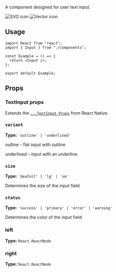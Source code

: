 
A component designed for user text input.

<Tabs>
  <TabItem value="svg" label="Outlined">
    <img
      src="https://github.com/user-attachments/assets/87008fae-f8d0-4857-9234-0bc033c03c57"
      alt="SVG icon"
      style={{ maxWidth: "30%", height: "auto" }}
    />
  </TabItem>
  <TabItem value="vector" label="Underlined" default>
    <img
      src="https://github.com/user-attachments/assets/1d61beb9-438d-464a-b615-f61577f93111"
      alt="Vector icon"
      style={{ maxWidth: "30%", height: "auto" }}
    />
  </TabItem>
</Tabs>

## Usage

```tsx
import React from "react";
import { Input } from "./components";

const Example = () => {
  return <Input />;
};

export default Example;
```

## Props

### TextInput props

Extends the [`...TextInput Props`](https://reactnative.dev/docs/textinput#props) from React Native.

### `variant`

**Type:** `'outline' | 'underlined' `

outline - flat input with outline

underlined - input with an underline

### `size`

**Type:** `'deafult' | 'lg' | 'sm' `

Determines the size of  the input field

### `status`

**Type:** `'success' | 'primary' | 'error' | 'warning' `

Determines the color of  the input field

### left

**Type:** `React.ReactNode`

### right

**Type:** `React.ReactNode`
